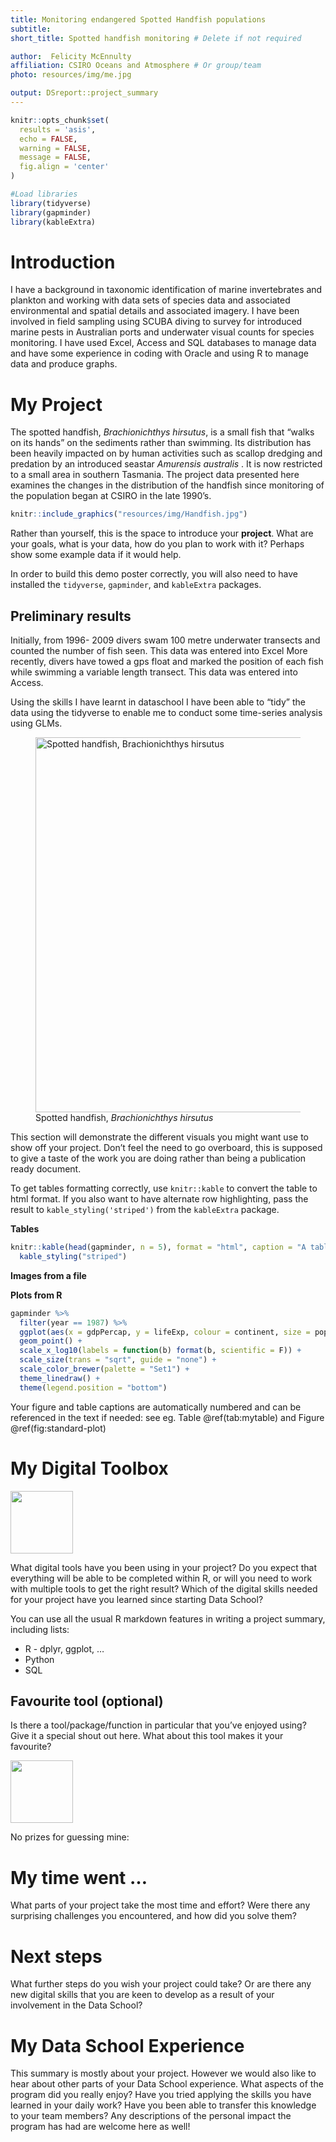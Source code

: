 ```yaml
---
title: Monitoring endangered Spotted Handfish populations
subtitle: 
short_title: Spotted handfish monitoring # Delete if not required

author:  Felicity McEnnulty
affiliation: CSIRO Oceans and Atmosphere # Or group/team
photo: resources/img/me.jpg

output: DSreport::project_summary
---
```

```r
knitr::opts_chunk$set(
  results = 'asis',
  echo = FALSE,
  warning = FALSE,
  message = FALSE,
  fig.align = 'center'
)

#Load libraries
library(tidyverse)
library(gapminder)
library(kableExtra)
```


# Introduction
I have a background in taxonomic identification of marine invertebrates and plankton and working with data sets of species data and associated environmental and spatial details and associated imagery. I have been involved in field sampling using SCUBA diving to survey for introduced marine pests in Australian ports and underwater visual counts for species monitoring. I have used Excel, Access and SQL databases to manage data and have some experience in coding with Oracle and using R to manage data and produce graphs.


# My Project

The spotted handfish, _Brachionichthys hirsutus_, is a small fish that "walks on its hands" on the sediments rather than swimming. Its distribution has been heavily impacted on by human activities such as scallop dredging and predation by an introduced seastar _Amurensis australis_ . It is now restricted to a small area in southern Tasmania. The project data presented here examines the changes in the distribution of the handfish since monitoring of the population began at CSIRO in the late 1990's.

```r
knitr::include_graphics("resources/img/Handfish.jpg")
```


Rather than yourself, this is the space to introduce your **project**. What are 
your goals, what is your data, how do you plan to work with it? Perhaps show some example data if 
it would help.

In order to build this demo poster correctly, you will also need to have installed the `tidyverse`, 
`gapminder`, and `kableExtra` packages.

## Preliminary results
Initially, from 1996- 2009 divers swam 100 metre underwater transects and counted the number of fish seen. This data was entered into Excel More recently, divers have towed a gps float and marked the position of each fish while swimming a variable length transect. This data was entered into Access.

Using the skills I have learnt in dataschool I have been able to "tidy" the data using the tidyverse to enable me to conduct some time-series analysis using GLMs.

![Spotted handfish, _Brachionichthys hirsutus_](resources/img/Handfish.jpg){width=600px}

This section will demonstrate the different visuals you might want use to show off your 
project. Don't feel the need to go overboard, this is supposed to give a taste of the work you are
doing rather than being a publication ready document.

To get tables formatting correctly, use `knitr::kable` to convert the table to html format. If
you also want to have alternate row highlighting, pass the result to `kable_styling('striped')` 
from the `kableExtra` package.

**Tables**
```r
knitr::kable(head(gapminder, n = 5), format = "html", caption = "A table of data") %>% 
  kable_styling("striped")
```

**Images from a file**



**Plots from R**
```r
gapminder %>% 
  filter(year == 1987) %>% 
  ggplot(aes(x = gdpPercap, y = lifeExp, colour = continent, size = pop)) +
  geom_point() +
  scale_x_log10(labels = function(b) format(b, scientific = F)) +
  scale_size(trans = "sqrt", guide = "none") +
  scale_color_brewer(palette = "Set1") +
  theme_linedraw() +
  theme(legend.position = "bottom")
```

Your figure and table captions are automatically numbered and can be referenced in the text
if needed: see eg. Table \@ref(tab:mytable) and Figure \@ref(fig:standard-plot)

# My Digital Toolbox

![](resources/img/tidyverse.png){width=100px}

What digital tools have you been using in your project? Do you expect that everything will be able 
to be completed within R, or will you need to work with multiple tools to get the right result?
Which of the digital skills needed for your project have you learned since starting Data School?

You can use all the usual R markdown features in writing a project summary, including lists:

* R - dplyr, ggplot, ...
* Python
* SQL

## Favourite tool (optional)

Is there a tool/package/function in particular that you've enjoyed using? Give it a special shout out here. What about this tool makes it your favourite?

![](https://raw.githubusercontent.com/tidyverse/ggplot2/master/man/figures/logo.png){.pull-right width=100px}

No prizes for guessing mine:

# My time went ...

What parts of your project take the most time and effort? Were there any surprising challenges you
encountered, and how did you solve them?

# Next steps

What further steps do you wish your project could take? Or are there any new digital skills that you
are keen to develop as a result of your involvement in the Data School?

# My Data School Experience

This summary is mostly about your project. However we would also like to hear about other
parts of your Data School experience. What aspects of the program did you really enjoy? Have you
tried applying the skills you have learned in your daily work? Have you been able to transfer this 
knowledge to your team members? Any descriptions of the personal impact the program has 
had are welcome here as well!
